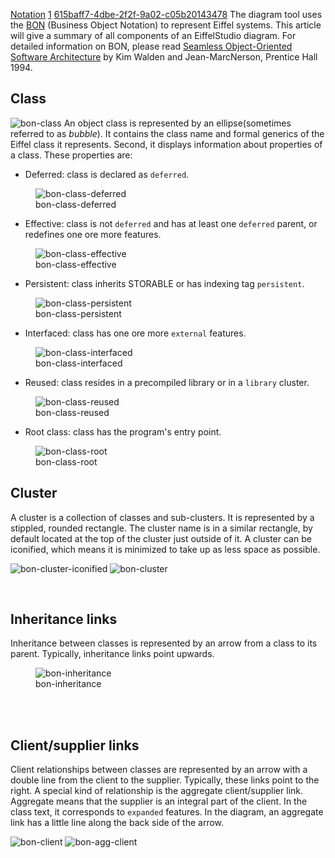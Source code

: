 [[Property:title|Notation]]
[[Property:weight|1]]
[[Property:uuid|615baff7-4dbe-2f2f-9a02-c05b20143478]]
The diagram tool uses the [http://bon-method.com BON]  (Business Object Notation) to represent Eiffel systems. This article will give a summary of all components of an EiffelStudio diagram. For detailed information on BON, please read [http://bon-method.com/book.htm Seamless Object-Oriented Software Architecture]  by Kim Walden and Jean-MarcNerson, Prentice Hall 1994. 

==Class==

[[Image:bon-class]]  An object class is represented by an ellipse(sometimes referred to as ''bubble''). It contains the class name and formal generics of the Eiffel class it represents. Second, it displays information about properties of a class. These properties are: 
* Deferred: class is declared as <code> deferred </code>. 
[[Image:bon-class-deferred]]  

* Effective: class is not <code> deferred </code> and has at least one <code> deferred </code> parent, or redefines one ore more features. 
[[Image:bon-class-effective]]  

* Persistent: class inherits <eiffel>STORABLE</eiffel> or has indexing tag <code> persistent </code>. 
[[Image:bon-class-persistent]]  

* Interfaced: class has one ore more <code> external </code> features. 
[[Image:bon-class-interfaced]]  

* Reused: class resides in a precompiled library or in a <code> library </code> cluster. 
[[Image:bon-class-reused]]  

* Root class: class has the program's entry point. 
[[Image:bon-class-root]]  


{{seealso|<br/>
[[Rename class|Changing class names]]  }}

==Cluster==

A cluster is a collection of classes and sub-clusters. It is represented by a stippled, rounded rectangle. The cluster name is in a similar rectangle, by default located at the top of the cluster just outside of it. A cluster can be iconified, which means it is minimized to take up as less space as possible.
<div>  [[Image:bon-cluster-iconified]]   [[Image:bon-cluster]]  </div><br/>

{{seealso|<br/>
[[Iconifying and restoring a cluster|Iconifying a cluster]]  }}

==Inheritance links==

Inheritance between classes is represented by an arrow from a class to its parent. Typically, inheritance links point upwards.
<div>  [[Image:bon-inheritance]]  </div><br/>
<br/>

{{seealso|<br/>
[[Creating inheritance links|Creating inheritance links]]  }}

==Client/supplier links==

Client relationships between classes are represented by an arrow with a double line from the client to the supplier. Typically, these links point to the right. A special kind of relationship is the aggregate client/supplier link. Aggregate means that the supplier is an integral part of the client. In the class text, it corresponds to <code> expanded </code> features. In the diagram, an aggregate link has a little line along the back side of the arrow. 
<div>  [[Image:bon-client]]   [[Image:bon-agg-client]]  </div><br/>
<br/>

{{seealso|<br/>
[[Creating client/supplier links|Creating client/supplier links]]  }}




